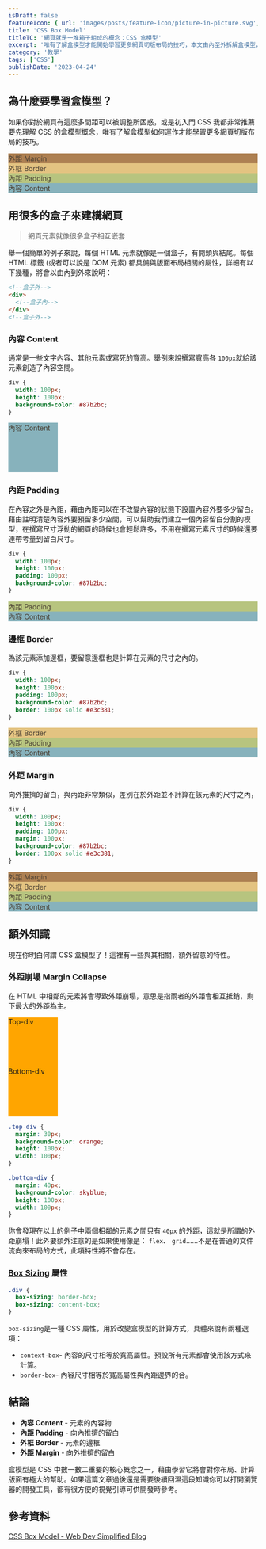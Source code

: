 ```yaml
---
isDraft: false
featureIcon: { url: 'images/posts/feature-icon/picture-in-picture.svg', alt: '一個框框內還有一個框框的符號' }
title: 'CSS Box Model'
titleTC: '網頁就是一堆箱子組成的概念：CSS 盒模型'
excerpt: '唯有了解盒模型才能開始學習更多網頁切版布局的技巧，本文由內至外拆解盒模型，並且解說相關的特性與屬性。'
category: '教學'
tags: ['CSS']
publishDate: '2023-04-24'
---
```


## 為什麼要學習盒模型？

如果你對於網頁有這麼多間距可以被調整所困惑，或是初入門 CSS 我都非常推薦要先理解 CSS 的盒模型概念，唯有了解盒模型如何運作才能學習更多網頁切版布局的技巧。

<div style="background-color: #ad8052; color: #493f33;" class="p-8 pt-0 text-center">
  <div class="p-4">外距 Margin </div>
  <div style="background-color: #e3c381" class="p-8 pt-0">
    <div class="p-4">外框 Border </div>
    <div style="background-color: #b7c47f" class="p-8 pt-0">
      <div class="p-4">內距 Padding </div>
      <div style="background-color: #87b2bc" class="p-8">
        <div class="">內容 Content </div>
      </div>
    </div>
  </div>
</div>

## 用很多的盒子來建構網頁

> 網頁元素就像很多盒子相互嵌套

舉一個簡單的例子來說，每個 HTML 元素就像是一個盒子，有開頭與結尾。每個 HTML 標籤 (或者可以說是 DOM 元素) 都具備與版面布局相關的屬性，詳細有以下幾種，將會以由內到外來說明：

```html
<!--盒子外-->
<div>
  <!--盒子內-->
</div>
<!--盒子外-->
```

### 內容 Content

通常是一些文字內容、其他元素或寫死的寬高。舉例來說撰寫寬高各 `100px`就給該元素創造了內容空間。

<div class="flex flex-wrap items-center justify-around">

```css
div {
  width: 100px;
  height: 100px;
  background-color: #87b2bc;
}
```

<div
  style="background-color: #87b2bc;  color: #493f33; width: 100px; height: 100px"
  class="flex items-center justify-center text-center"
>
  <div>內容 Content </div>
</div>

</div>

### 內距 Padding

在內容之外是內距，藉由內距可以在不改變內容的狀態下設置內容外要多少留白。藉由註明清楚內容外要預留多少空間，可以幫助我們建立一個內容留白分割的模型，在撰寫尺寸浮動的網頁的時候也會輕鬆許多，不用在撰寫元素尺寸的時候還要連帶考量到留白尺寸。

<div class="flex flex-wrap items-center justify-around">

```css
div {
  width: 100px;
  height: 100px;
  padding: 100px;
  background-color: #87b2bc;
}
```

<div style="background-color: #b7c47f; color: #493f33;" class="p-4 pt-0 text-center">
  <div>
    <div class="p-4">內距 Padding</div>
    <div style="background-color: #87b2bc" class="p-4">
      <div class="">內容 Content </div>
    </div>
  </div>
</div>

</div>

### 邊框 Border

為該元素添加邊框，要留意邊框也是計算在元素的尺寸之內的。

<div class="flex flex-wrap items-center justify-around">

```css
div {
  width: 100px;
  height: 100px;
  padding: 100px;
  background-color: #87b2bc;
  border: 100px solid #e3c381;
}
```

<div style="background-color: #e3c381; color: #493f33;" class="p-4 pt-0">
  <div class="p-4">外框 Border </div>
  <div style="background-color: #b7c47f" class="p-4 pt-0">
    <div class="p-4">內距 Padding </div>
    <div style="background-color: #87b2bc" class="p-4">
      <div class="">內容 Content </div>
    </div>
  </div>
</div>

</div>

### 外距 Margin

向外推擠的留白，與內距非常類似，差別在於外距並不計算在該元素的尺寸之內，

<div class="flex flex-wrap items-center justify-around">

```css
div {
  width: 100px;
  height: 100px;
  padding: 100px;
  margin: 100px;
  background-color: #87b2bc;
  border: 100px solid #e3c381;
}
```

<div style="background-color: #ad8052; color: #493f33;" class="p-8 pt-0 text-center">
  <div class="p-4">外距 Margin </div>
  <div style="background-color: #e3c381" class="p-8 pt-0">
    <div class="p-4">外框 Border </div>
    <div style="background-color: #b7c47f" class="p-8 pt-0">
      <div class="p-4">內距 Padding </div>
      <div style="background-color: #87b2bc" class="p-8">
        <div class="">內容 Content </div>
      </div>
    </div>
  </div>
</div>

</div>

## 額外知識

現在你明白何謂 CSS 盒模型了！這裡有一些與其相關，額外留意的特性。

### 外距崩塌 Margin Collapse

在 HTML 中相鄰的元素將會導致外距崩塌，意思是指兩者的外距會相互抵銷，剩下最大的外距為主。

<div>
  <div style="background-color: orange; height: 100px; width: 100px" class="my-4">
    <span>Top-div</span>
  </div>
  <div style="background-color: orange; height: 100px; width: 100px" class="my-8">
    <span>Bottom-div</span>
  </div>
</div>

```css
.top-div {
  margin: 30px;
  background-color: orange;
  height: 100px;
  width: 100px;
}

.bottom-div {
  margin: 40px;
  background-color: skyblue;
  height: 100px;
  width: 100px;
}
```

你會發現在以上的例子中兩個相鄰的元素之間只有 `40px` 的外距，這就是所謂的外距崩塌！此外要額外注意的是如果使用像是： `flex`、 `grid`……不是在普通的文件流向來布局的方式，此項特性將不會存在。

### [Box Sizing](https://developer.mozilla.org/en-US/docs/Web/CSS/box-sizing) 屬性

```css
.div {
  box-sizing: border-box;
  box-sizing: content-box;
}
```

`box-sizing`是一種 CSS 屬性，用於改變盒模型的計算方式，具體來說有兩種選項：

- `context-box`- 內容的尺寸相等於寬高屬性。預設所有元素都會使用該方式來計算。
- `border-box`- 內容尺寸相等於寬高屬性與內距邊界的合。

## 結論

- **內容 Content** - 元素的內容物
- **內距 Padding** - 向內推擠的留白
- **外框 Border** - 元素的邊框
- **外距 Margin** - 向外推擠的留白

盒模型是 CSS 中數一數二重要的核心概念之一，藉由學習它將會對你布局、計算版面有極大的幫助。如果這篇文章過後還是需要後續回溫這段知識你可以打開瀏覽器的開發工具，都有很方便的視覺引導可供開發時參考。

## 參考資料

[CSS Box Model - Web Dev Simplified Blog](https://blog.webdevsimplified.com/2021-12/box-model/)
